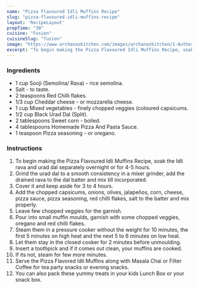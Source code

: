 ---
name: "Pizza Flavoured Idli Muffins Recipe"
slug: "pizza-flavoured-idli-muffins-recipe"
layout: 'RecipeLayout'
prepTime: "30"
cuisine: "Fusion"
cuisineSlug: "fusion"
image: "https://www.archanaskitchen.com/images/archanaskitchen/1-Author/Saswati_Hota/Pizza_flavoured_Idli_Muffins.jpg"
excerpt: "To begin making the Pizza Flavoured Idli Muffins Recipe, soak the Idli rava and urad dal separately overnight or for 4-5 hours"
---

### Ingredients

- 1 cup Sooji (Semolina/ Rava) - rice semolina.
- Salt - to taste.
- 2 teaspoons Red Chilli flakes.
- 1/3 cup Cheddar cheese - or mozzarella cheese.
- 1 cup Mixed vegetables - finely chopped veggies (coloured capsicums.
- 1/2 cup Black Urad Dal (Split).
- 2 tablespoons Sweet corn - boiled.
- 4 tablespoons Homemade Pizza And Pasta Sauce.
- 1 teaspoon Pizza seasoning - or oregano.

### Instructions

1. To begin making the Pizza Flavoured Idli Muffins Recipe, soak the Idli rava and urad dal separately overnight or for 4-5 hours.
1. Grind the urad dal to a smooth consistency in a mixer grinder, add the drained rava to the dal batter and mix till incorporated.
1. Cover it and keep aside for 3 to 4 hours.
1. Add the chopped capsicums, onions, olives, jalapeños, corn, cheese, pizza sauce, pizza seasoning, red chilli flakes, salt to the batter and mix properly.
1. Leave few chopped veggies for the garnish.
1. Pour into small muffin moulds, garnish with some chopped veggies, oregano and red chilli flakes.
1. Steam them in a pressure cooker without the weight for 10 minutes, the first 5 minutes on high heat and the next 5 to 6 minutes on low heat.
1. Let them stay in the closed cooker for 2 minutes before unmoulding.
1. Insert a toothpick and if it comes out clean, your muffins are cooked.
1. If its not, steam for few more minutes.
1. Serve the Pizza Flavored Idli Muffins along with Masala Chai or Filter Coffee for tea party snacks or evening snacks.
1. You can also pack these yummy treats in your kids Lunch Box or your snack box.
